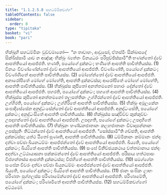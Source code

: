 ```yaml
---
title: "1.1.2.5.8 සහධම්මිකවග්ග"
tableOfContents: false
sidebar:
  order: 8
type: "tipitaka"
basket: "vi"
book: "pari"
---
```



<DynamicBreadcrumb />

<Division number="172" book="pari">

<Paragraph number="462" book="pari">
භික්ඛූහි සහධම්මිකං වුච්චමානෝ—  “න තාවාහං, ආවුසෝ, ඒතස්මිං සික්ඛාපදේ සික්ඛිස්සාමි යාව න අඤ්ඤං භික්ඛුං බ්‍යත්තං විනයධරං පරිපුච්ඡිස්සාමී”ති භණන්තෝ ද්වේ ආපත්තියෝ ආපජ්ජති. භණති, පයෝගේ දුක්කටං; භණිතේ ආපත්ති පාචිත්තියස්ස. (1)
</Paragraph>

<Paragraph number="463" book="pari">
විනයං විවණ්ණේන්තෝ ද්වේ ආපත්තියෝ ආපජ්ජති. විවණ්ණේති, පයෝගේ දුක්කටං; විවණ්ණිතේ ආපත්ති පාචිත්තියස්ස. (2)
</Paragraph>

<Paragraph number="464" book="pari">
මෝහේන්තෝ ද්වේ ආපත්තියෝ ආපජ්ජති. අනාරෝපිතේ මෝහේ මෝහේති, ආපත්ති දුක්කටස්ස; ආරෝපිතේ මෝහේ මෝහේති, ආපත්ති පාචිත්තියස්ස. (3)
</Paragraph>

<Paragraph number="465" book="pari">
භික්ඛුස්ස කුපිතෝ අනත්තමනෝ පහාරං දේන්තෝ ද්වේ ආපත්තියෝ ආපජ්ජති. පහරති, පයෝගේ දුක්කටං; පහතේ ආපත්ති පාචිත්තියස්ස. (4)
</Paragraph>

<Paragraph number="466" book="pari">
භික්ඛුස්ස කුපිතෝ අනත්තමනෝ තලසත්තිකං උග්ගිරන්තෝ ද්වේ ආපත්තියෝ ආපජ්ජති. උග්ගිරති, පයෝගේ දුක්කටං; උග්ගිරිතේ ආපත්ති පාචිත්තියස්ස. (5)
</Paragraph>

<Paragraph number="467" book="pari">
භික්ඛුං අමූලකේන සංඝාදිසේසේන අනුද්ධංසේන්තෝ ද්වේ ආපත්තියෝ ආපජ්ජති. අනුද්ධංසේති, පයෝගේ දුක්කටං; අනුද්ධංසිතේ ආපත්ති පාචිත්තියස්ස. (6)
</Paragraph>

<Paragraph number="468" book="pari">
භික්ඛුස්ස සඤ්චිච්ච කුක්කුච්චං උපදහන්තෝ ද්වේ ආපත්තියෝ ආපජ්ජති. උපදහති, පයෝගේ දුක්කටං; උපදහිතේ ආපත්ති පාචිත්තියස්ස. (7)
</Paragraph>

<Paragraph number="469" book="pari">
භික්ඛූනං භණ්ඩනජාතානං කලහජාතානං විවාදාපන්නානං උපස්සුතිං තිට්ඨන්තෝ ද්වේ ආපත්තියෝ ආපජ්ජති. “සෝස්සාමී”ති ගච්ඡති, ආපත්ති දුක්කටස්ස; යත්ථ ඨිතෝ සුණාති, ආපත්ති පාචිත්තියස්ස. (8)
</Paragraph>

<Paragraph number="470" book="pari">
ධම්මිකානං කම්මානං ඡන්දං දත්වා පච්ඡා ඛීයනධම්මං ආපජ්ජන්තෝ ද්වේ ආපත්තියෝ ආපජ්ජති. ඛිය්‍යති, පයෝගේ දුක්කටං; ඛිය්‍යිතේ ආපත්ති පාචිත්තියස්ස. (9)
</Paragraph>

<Paragraph number="471" book="pari">
සංඝේ විනිච්ඡයකථාය වත්තමානාය ඡන්දං අදත්වා උට්ඨායාසනා පක්කමන්තෝ ද්වේ ආපත්තියෝ ආපජ්ජති. පරිසාය හත්ථපාසං විජහන්තස්ස ආපත්ති දුක්කටස්ස; විජහිතේ ආපත්ති පාචිත්තියස්ස. (10)
</Paragraph>

<Paragraph number="472" book="pari">
සමග්ගේන සංඝේන චීවරං දත්වා පච්ඡා ඛීයනධම්මං ආපජ්ජන්තෝ ද්වේ ආපත්තියෝ ආපජ්ජති. ඛිය්‍යති, පයෝගේ දුක්කටං; ඛිය්‍යිතේ ආපත්ති පාචිත්තියස්ස. (11)
</Paragraph>

<Paragraph number="473" book="pari">
ජානං සංඝිකං ලාභං පරිණතං පුග්ගලස්ස පරිණාමේන්තෝ ද්වේ ආපත්තියෝ ආපජ්ජති. පරිණාමේති, පයෝගේ දුක්කටං; පරිණාමිතේ ආපත්ති පාචිත්තියස්ස. (12)

</Paragraph>
</Division>

<Paragraph number="474" type="center" book="pari">
සහධම්මිකවග්ගෝ අට්ඨමෝ.
</Paragraph>